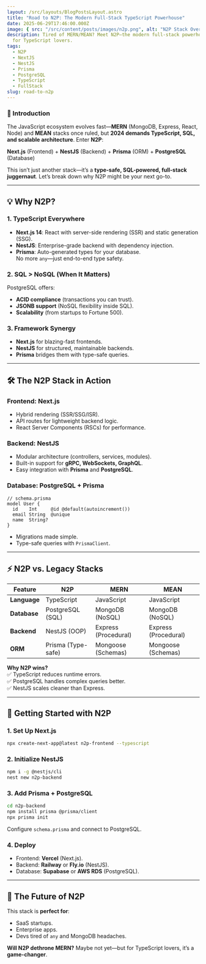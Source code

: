 ```yaml
---
layout: /src/layouts/BlogPostsLayout.astro
title: "Road to N2P: The Modern Full-Stack TypeScript Powerhouse"
date: 2025-06-29T17:46:00.000Z
image: { src: "/src/content/posts/images/n2p.png", alt: "N2P Stack Overview" }
description: Tired of MERN/MEAN? Meet N2P—the modern full-stack powerhouse built
  for TypeScript lovers.
tags:
  - N2P
  - NextJS
  - NestJS
  - Prisma
  - PostgreSQL
  - TypeScript
  - FullStack
slug: road-to-n2p
---
```


### **🚀 Introduction**

The JavaScript ecosystem evolves fast—**MERN** (MongoDB, Express, React, Node) and **MEAN** stacks once ruled, but **2024 demands TypeScript, SQL, and scalable architecture**. Enter **N2P**:

**Next.js** (Frontend) + **NestJS** (Backend) + **Prisma** (ORM) + **PostgreSQL** (Database)

This isn’t just another stack—it’s a **type-safe, SQL-powered, full-stack juggernaut**. Let’s break down why N2P might be your next go-to.

---

## **💡 Why N2P?**

### **1. TypeScript Everywhere**

- **Next.js 14**: React with server-side rendering (SSR) and static generation (SSG).
- **NestJS**: Enterprise-grade backend with dependency injection.
- **Prisma**: Auto-generated types for your database.  
  No more `any`—just end-to-end type safety.

### **2. SQL > NoSQL (When It Matters)**

PostgreSQL offers:

- **ACID compliance** (transactions you can trust).
- **JSONB support** (NoSQL flexibility inside SQL).
- **Scalability** (from startups to Fortune 500).

### **3. Framework Synergy**

- **Next.js** for blazing-fast frontends.
- **NestJS** for structured, maintainable backends.
- **Prisma** bridges them with type-safe queries.

---

## **🛠️ The N2P Stack in Action**

### **Frontend: Next.js**

- Hybrid rendering (SSR/SSG/ISR).
- API routes for lightweight backend logic.
- React Server Components (RSCs) for performance.

### **Backend: NestJS**

- Modular architecture (controllers, services, modules).
- Built-in support for **gRPC, WebSockets, GraphQL**.
- Easy integration with **Prisma** and **PostgreSQL**.

### **Database: PostgreSQL + Prisma**

```prisma
// schema.prisma
model User {
  id    Int     @id @default(autoincrement())
  email String  @unique
  name  String?
}
```

- Migrations made simple.
- Type-safe queries with `PrismaClient`.

---

## **⚡ N2P vs. Legacy Stacks**

| Feature      | N2P                | MERN                 | MEAN                 |
| ------------ | ------------------ | -------------------- | -------------------- |
| **Language** | TypeScript         | JavaScript           | JavaScript           |
| **Database** | PostgreSQL (SQL)   | MongoDB (NoSQL)      | MongoDB (NoSQL)      |
| **Backend**  | NestJS (OOP)       | Express (Procedural) | Express (Procedural) |
| **ORM**      | Prisma (Type-safe) | Mongoose (Schemas)   | Mongoose (Schemas)   |

**Why N2P wins?**  
✅ TypeScript reduces runtime errors.  
✅ PostgreSQL handles complex queries better.  
✅ NestJS scales cleaner than Express.

---

## **🚀 Getting Started with N2P**

### **1. Set Up Next.js**

```bash
npx create-next-app@latest n2p-frontend --typescript
```

### **2. Initialize NestJS**

```bash
npm i -g @nestjs/cli
nest new n2p-backend
```

### **3. Add Prisma + PostgreSQL**

```bash
cd n2p-backend
npm install prisma @prisma/client
npx prisma init
```

Configure `schema.prisma` and connect to PostgreSQL.

### **4. Deploy**

- Frontend: **Vercel** (Next.js).
- Backend: **Railway** or **Fly.io** (NestJS).
- Database: **Supabase** or **AWS RDS** (PostgreSQL).

---

## **🔮 The Future of N2P**

This stack is **perfect for**:

- SaaS startups.
- Enterprise apps.
- Devs tired of `any` and MongoDB headaches.

**Will N2P dethrone MERN?** Maybe not yet—but for TypeScript lovers, it’s a **game-changer**.
